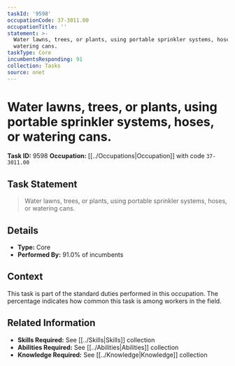 ```yaml
---
taskId: '9598'
occupationCode: 37-3011.00
occupationTitle: ''
statement: >-
  Water lawns, trees, or plants, using portable sprinkler systems, hoses, or
  watering cans.
taskType: Core
incumbentsResponding: 91
collection: Tasks
source: onet
---
```

# Water lawns, trees, or plants, using portable sprinkler systems, hoses, or watering cans.

**Task ID:** 9598
**Occupation:** [[../Occupations|Occupation]] with code `37-3011.00`

## Task Statement

> Water lawns, trees, or plants, using portable sprinkler systems, hoses, or watering cans.

## Details

- **Type:** Core
- **Performed By:** 91.0% of incumbents

## Context

This task is part of the standard duties performed in this occupation. The percentage indicates how common this task is among workers in the field.

## Related Information

- **Skills Required:** See [[../Skills|Skills]] collection
- **Abilities Required:** See [[../Abilities|Abilities]] collection
- **Knowledge Required:** See [[../Knowledge|Knowledge]] collection

